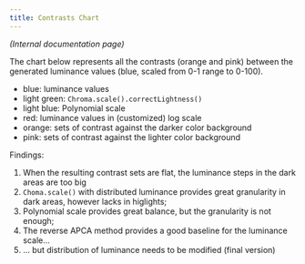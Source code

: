 ```yaml
---
title: Contrasts Chart
---
```



*(Internal documentation page)*

The chart below represents all the contrasts (orange and pink) between the generated luminance values (blue, scaled from 0-1 range to 0-100).

- blue: luminance values
- light green: `Chroma.scale().correctLightness()`
- light blue: Polynomial scale
- red: luminance values in (customized) log scale
- orange: sets of contrast against the darker color background
- pink: sets of contrast against the lighter color background
<!-- - green: offsetting curve (unused) that pushes the luminances a bit in the middle -->

Findings:

1. When the resulting contrast sets are flat, the luminance steps in the dark areas are too big
1. `Choma.scale()` with distributed luminance provides great granularity in dark areas, however lacks in higlights;
1. Polynomial scale provides great balance, but the granularity is not enough;
1. The reverse APCA method provides a good baseline for the luminance scale...
1. ... but distribution of luminance needs to be modified (final version)

<Chart />
